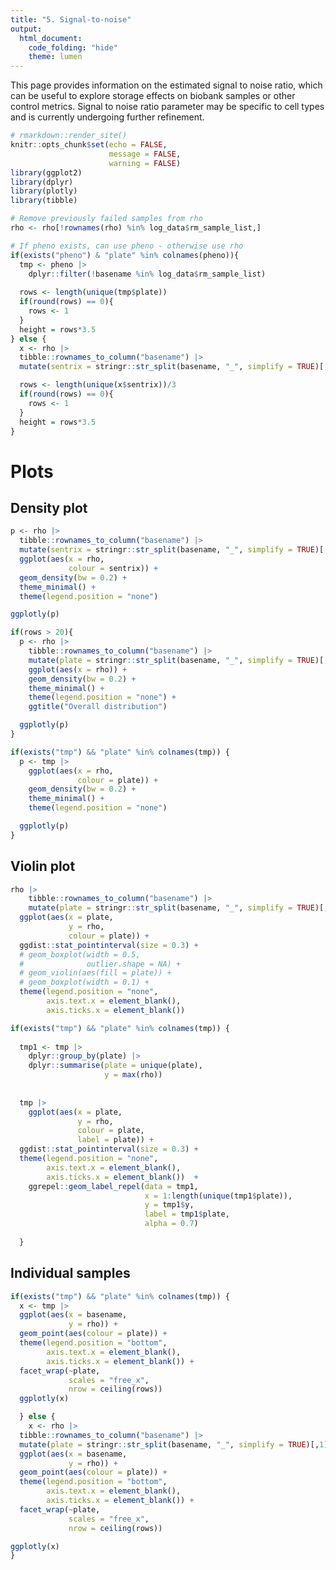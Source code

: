 ```yaml
---
title: "5. Signal-to-noise"
output:
  html_document:
    code_folding: "hide"
    theme: lumen
---
```


This page provides information on the estimated signal to noise ratio, which can be useful to explore storage effects on biobank samples or other control metrics. Signal to noise ratio parameter may be specific to cell types and is currently undergoing further refinement.


```r
# rmarkdown::render_site()
knitr::opts_chunk$set(echo = FALSE,
                      message = FALSE,
                      warning = FALSE)
library(ggplot2)
library(dplyr)
library(plotly)
library(tibble)

# Remove previously failed samples from rho
rho <- rho[!rownames(rho) %in% log_data$rm_sample_list,]

# If pheno exists, can use pheno - otherwise use rho
if(exists("pheno") & "plate" %in% colnames(pheno)){
  tmp <- pheno |> 
    dplyr::filter(!basename %in% log_data$rm_sample_list)
  
  rows <- length(unique(tmp$plate))
  if(round(rows) == 0){
    rows <- 1
  }
  height = rows*3.5
} else {
  x <- rho |>
  tibble::rownames_to_column("basename") |>
  mutate(sentrix = stringr::str_split(basename, "_", simplify = TRUE)[,1]) 

  rows <- length(unique(x$sentrix))/3
  if(round(rows) == 0){
    rows <- 1
  }
  height = rows*3.5
}
```


# Plots {.tabset .tabset-fade}

## Density plot

```r
p <- rho |> 
  tibble::rownames_to_column("basename") |>
  mutate(sentrix = stringr::str_split(basename, "_", simplify = TRUE)[,1]) |> 
  ggplot(aes(x = rho,
             colour = sentrix)) +
  geom_density(bw = 0.2) +
  theme_minimal() +
  theme(legend.position = "none")

ggplotly(p)

if(rows > 20){
  p <- rho |> 
    tibble::rownames_to_column("basename") |>
    mutate(plate = stringr::str_split(basename, "_", simplify = TRUE)[,1]) |>
    ggplot(aes(x = rho)) +
    geom_density(bw = 0.2) +
    theme_minimal() +
    theme(legend.position = "none") +
    ggtitle("Overall distribution")

  ggplotly(p)
}

if(exists("tmp") && "plate" %in% colnames(tmp)) {
  p <- tmp |> 
    ggplot(aes(x = rho,
               colour = plate)) +
    geom_density(bw = 0.2) +
    theme_minimal() +
    theme(legend.position = "none")

  ggplotly(p)
}
```

## Violin plot

```r
rho |> 
    tibble::rownames_to_column("basename") |>
    mutate(plate = stringr::str_split(basename, "_", simplify = TRUE)[,1]) |>
  ggplot(aes(x = plate,
             y = rho,
             colour = plate)) +
  ggdist::stat_pointinterval(size = 0.3) +
  # geom_boxplot(width = 0.5,
  #              outlier.shape = NA) +
  # geom_violin(aes(fill = plate)) +
  # geom_boxplot(width = 0.1) +
  theme(legend.position = "none",
        axis.text.x = element_blank(),
        axis.ticks.x = element_blank()) 

if(exists("tmp") && "plate" %in% colnames(tmp)) {
  
  tmp1 <- tmp |> 
    dplyr::group_by(plate) |> 
    dplyr::summarise(plate = unique(plate),
                     y = max(rho))
  
  
  tmp |> 
    ggplot(aes(x = plate,
               y = rho,
               colour = plate,
               label = plate)) +
  ggdist::stat_pointinterval(size = 0.3) +
  theme(legend.position = "none",
        axis.text.x = element_blank(),
        axis.ticks.x = element_blank())  +
    ggrepel::geom_label_repel(data = tmp1,
                              x = 1:length(unique(tmp1$plate)),
                              y = tmp1$y,
                              label = tmp1$plate,
                              alpha = 0.7)
                              
  }


```

## Individual samples

```r
if(exists("tmp") && "plate" %in% colnames(tmp)) {
  x <- tmp |>
  ggplot(aes(x = basename,
             y = rho)) +
  geom_point(aes(colour = plate)) +
  theme(legend.position = "bottom",
        axis.text.x = element_blank(),
        axis.ticks.x = element_blank()) +
  facet_wrap(~plate,
             scales = "free_x",
             nrow = ceiling(rows))
  ggplotly(x)

  } else {
    x <- rho |>
  tibble::rownames_to_column("basename") |>
  mutate(plate = stringr::str_split(basename, "_", simplify = TRUE)[,1]) |>
  ggplot(aes(x = basename,
             y = rho)) +
  geom_point(aes(colour = plate)) +
  theme(legend.position = "bottom",
        axis.text.x = element_blank(),
        axis.ticks.x = element_blank()) +
  facet_wrap(~plate,
             scales = "free_x",
             nrow = ceiling(rows))

ggplotly(x)
}
```


